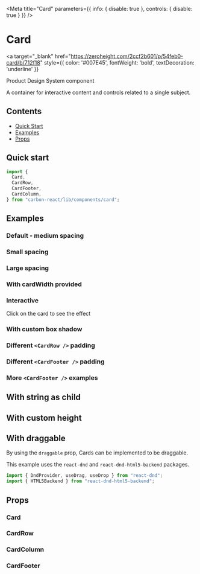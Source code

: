 

<Meta
  title="Card"
  parameters={{ info: { disable: true }, controls: { disable: true } }}
/>

# Card

<a
  target="_blank"
  href="https://zeroheight.com/2ccf2b601/p/54feb0-card/b/712f18"
  style={{ color: '#007E45', fontWeight: 'bold', textDecoration: 'underline' }}
>
  Product Design System component 
</a>

A container for interactive content and controls related to a single subject.

## Contents

- [Quick Start](#quick-start)
- [Examples](#examples)
- [Props](#props)

## Quick start

```javascript
import {
  Card,
  CardRow,
  CardFooter,
  CardColumn,
} from "carbon-react/lib/components/card";
```

## Examples

### Default - medium spacing

<Canvas>
  <Story name="default" story={stories.DefaultStory} />
</Canvas>

### Small spacing

<Canvas>
  <Story name="small spacing" story={stories.SmallSpacing} />
</Canvas>

### Large spacing

<Canvas>
  <Story name="large spacing" story={stories.LargeSpacing} />
</Canvas>

### With cardWidth provided

<Canvas>
  <Story name="with cardWidth provided" story={stories.WithCardWidthProvided} />
</Canvas>

### Interactive

Click on the card to see the effect

<Canvas>
  <Story name="interactive" story={stories.Interactive} />
</Canvas>

### With custom box shadow

<Canvas>
  <Story name="custom box shadow" story={stories.WithCustomBoxShadow} />
</Canvas>


### Different `<CardRow />` padding

<Canvas>
  <Story
    name="different CardRow padding"
    story={stories.DifferentCardRowPadding}
  />
</Canvas>

### Different `<CardFooter />` padding

<Canvas>
  <Story
    name="different CardFooter padding"
    story={stories.DifferentCardFooterPadding}
  />
</Canvas>

### More `<CardFooter />` examples

<Canvas>
  <Story
    name="more examples of CardFooter"
    story={stories.MoreExamplesOfCardFooter}
  />
</Canvas>

## With string as child

<Canvas>
  <Story name="with string as child" story={stories.WithStringAsChild} />
</Canvas>

## With custom height

<Canvas>
  <Story name="with custom height" story={stories.WithCustomHeight} />
</Canvas>

## With draggable

By using the `draggable` prop, Cards can be implemented to be draggable.

This example uses the `react-dnd` and `react-dnd-html5-backend` packages.

```javascript
import { DndProvider, useDrag, useDrop } from "react-dnd";
import { HTML5Backend } from "react-dnd-html5-backend";
```

<Canvas>
  <Story name="with draggable" story={stories.WithDraggable} />
</Canvas>

## Props

### Card

<StyledSystemProps noHeader margin of={Card} />

### CardRow

<StyledSystemProps noHeader padding of={CardRow} />

### CardColumn

<ArgsTable of={CardColumn} />

### CardFooter

<StyledSystemProps spacing noHeader of={CardFooter} />
